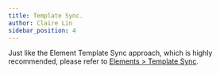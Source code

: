 ```yaml
---
title: Template Sync.
author: Claire Lin
sidebar_position: 4
---
```



<SubTitle text="Synchronize the collective contributions templates from the LabIMotion Hub." />
<Reader text="Designer" />

Just like the Element Template Sync approach, which is highly recommended, please refer to [Elements > Template Sync](../elements/template-sync).
